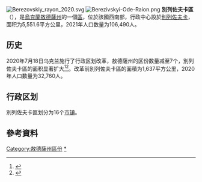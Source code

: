 [[File:Berezovskiy_rayon_2020.svg|thumb]]
[[Image:Berezivskyi-Ode-Raion.png|thumb]]
'''別列佐夫卡區'''（{{lang-uk|Березівський район}}），是[[烏克蘭|烏克蘭]][[敖德薩州|敖德薩州]]的一個[[区_(乌克兰)|區]]，位於該國西南部，行政中心設於[[別列佐夫卡|別列佐夫卡]]，面积为5,551.6平方公里，2021年人口数量为106,490人。

== 历史 ==
2020年7月18日乌克兰施行了行政区划改革，敖德薩州的区份数量减至7个，別列佐夫卡區的面积显著扩大<ref>{{Cite news |date=2020-07-18 |script-title=uk:Про утворення та ліквідацію районів. Постанова Верховної Ради України № 807-ІХ. |language=uk |url=http://www.golos.com.ua/article/333466 |access-date=2020-10-03 |work=Голос України |archive-date=2021-07-09 |archive-url=https://web.archive.org/web/20210709121303/http://www.golos.com.ua/article/333466 }}</ref><ref name="2020_reform_maps">{{Cite web |date=2020-07-17 |script-title=uk:Нові райони: карти + склад |url=https://www.minregion.gov.ua/press/news/novi-rajony-karty-sklad/ |access-date=2022-04-15 |language=uk |website=Міністерство розвитку громад та територій України |archive-date=2022-02-25 |archive-url=https://web.archive.org/web/20220225102502/https://www.minregion.gov.ua/press/news/novi-rajony-karty-sklad/ }}</ref>。改革前別列佐夫卡區的面積为1,637平方公里，2020年人口数量为32,760人。

== 行政区划 ==
別列佐夫卡區划分为16个[[烏克蘭市鎮|市镇]]。

==參考資料==
{{Reflist}}

{{Odessa-geo-stub}}

{{DEFAULTSORT:Березівський район}}
[[Category:敖德薩州區份|Category:敖德薩州區份]]
[[Category:別列佐夫卡區|*]]